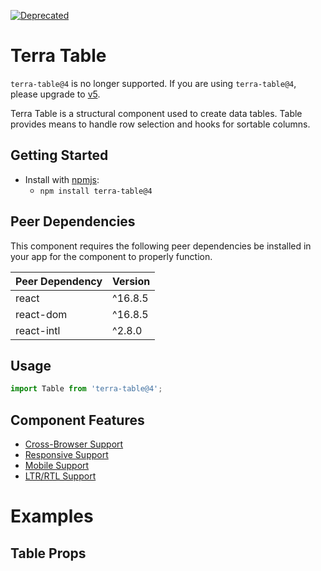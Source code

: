 


<Badge />

[![Deprecated](https://badgen.net/badge/status/Deprecated/grey)](/components/cerner-terra-framework-docs/table/version-4-docs/about)

# Terra Table

<Notice variant="deprecation">

`terra-table@4` is no longer supported. If you are using `terra-table@4`, please upgrade to [v5](/components/cerner-terra-framework-docs/table/about).

</Notice>

Terra Table is a structural component used to create data tables. Table provides means to handle row selection and hooks for sortable columns.

## Getting Started

- Install with [npmjs](https://www.npmjs.com):
  - `npm install terra-table@4`

<!-- AUTO-GENERATED-CONTENT:START Peer Dependencies -->
## Peer Dependencies

This component requires the following peer dependencies be installed in your app for the component to properly function.

| Peer Dependency | Version |
|-|-|
| react | ^16.8.5 |
| react-dom | ^16.8.5 |
| react-intl | ^2.8.0 |

<!-- AUTO-GENERATED-CONTENT:END -->

## Usage

```jsx
import Table from 'terra-table@4';
```

## Component Features

 * [Cross-Browser Support](https://engineering.cerner.com/terra-ui/about/terra-ui/component-standards#cross-browser-support)
 * [Responsive Support](https://engineering.cerner.com/terra-ui/about/terra-ui/component-standards#responsive-support)
 * [Mobile Support](https://engineering.cerner.com/terra-ui/about/terra-ui/component-standards#mobile-support)
 * [LTR/RTL Support](https://engineering.cerner.com/terra-ui/about/terra-ui/component-standards#ltr--rtl)

# Examples

<DefaultTable />

<StandardPaddingTable />

<CompactPaddingTable />

<StripedTable title="Striped Table, No Padding Table" description="(Note: the no padding style table is intended for tables with custom cell content that includes it's own internal spacing)" />

## Table Props

<PropsTable />